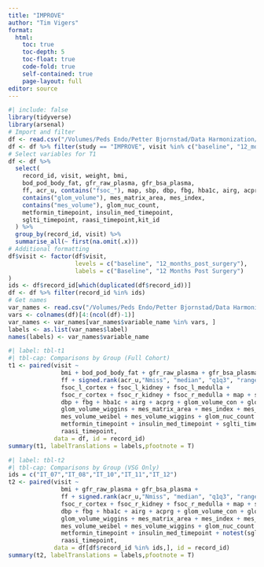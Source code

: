 ```yaml
---
title: "IMPROVE"
author: "Tim Vigers"
format:
  html:
    toc: true
    toc-depth: 5
    toc-float: true
    code-fold: true
    self-contained: true
    page-layout: full
editor: source
---
```


```r
#| include: false
library(tidyverse)
library(arsenal)
# Import and filter
df <- read.csv("/Volumes/Peds Endo/Petter Bjornstad/Data Harmonization/Data Clean/harmonized_dataset.csv", na.strings = "")
df <- df %>% filter(study == "IMPROVE", visit %in% c("baseline", "12_months_post_surgery"))
# Select variables for T1
df <- df %>%
  select(
    record_id, visit, weight, bmi,
    bod_pod_body_fat, gfr_raw_plasma, gfr_bsa_plasma,
    ff, acr_u, contains("fsoc_"), map, sbp, dbp, fbg, hba1c, airg, acprg,
    contains("glom_volume"), mes_matrix_area, mes_index,
    contains("mes_volume"), glom_nuc_count,
    metformin_timepoint, insulin_med_timepoint,
    sglti_timepoint, raasi_timepoint,kit_id
  ) %>%
  group_by(record_id, visit) %>%
  summarise_all(~ first(na.omit(.x)))
# Additional formatting
df$visit <- factor(df$visit,
                   levels = c("baseline", "12_months_post_surgery"),
                   labels = c("Baseline", "12 Months Post Surgery")
)
ids <- df$record_id[which(duplicated(df$record_id))]
df <- df %>% filter(record_id %in% ids)
# Get names
var_names <- read.csv("/Volumes/Peds Endo/Petter Bjornstad/Data Harmonization/data_dictionary_master.csv", na.strings = "")
vars <- colnames(df)[4:(ncol(df)-1)]
var_names <- var_names[var_names$variable_name %in% vars, ]
labels <- as.list(var_names$label)
names(labels) <- var_names$variable_name
```

```r
#| label: tbl-t1
#| tbl-cap: Comparisons by Group (Full Cohort)
t1 <- paired(visit ~ 
               bmi + bod_pod_body_fat + gfr_raw_plasma + gfr_bsa_plasma + 
               ff + signed.rank(acr_u,"Nmiss", "median", "q1q3", "range") + 
               fsoc_l_cortex + fsoc_l_kidney + fsoc_l_medulla + 
               fsoc_r_cortex + fsoc_r_kidney + fsoc_r_medulla + map + sbp + 
               dbp + fbg + hba1c + airg + acprg + glom_volume_con + glom_volume_weibel + 
               glom_volume_wiggins + mes_matrix_area + mes_index + mes_volume_con + 
               mes_volume_weibel + mes_volume_wiggins + glom_nuc_count + 
               metformin_timepoint + insulin_med_timepoint + sglti_timepoint + 
               raasi_timepoint, 
             data = df, id = record_id)
summary(t1, labelTranslations = labels,pfootnote = T)
```

```r
#| label: tbl-t2
#| tbl-cap: Comparisons by Group (VSG Only)
ids = c("IT_07","IT_08","IT_10","IT_11","IT_12")
t2 <- paired(visit ~ 
               bmi + gfr_raw_plasma + gfr_bsa_plasma + 
               ff + signed.rank(acr_u,"Nmiss", "median", "q1q3", "range") + 
               fsoc_r_cortex + fsoc_r_kidney + fsoc_r_medulla + map + sbp + 
               dbp + fbg + hba1c + airg + acprg + glom_volume_con + glom_volume_weibel + 
               glom_volume_wiggins + mes_matrix_area + mes_index + mes_volume_con + 
               mes_volume_weibel + mes_volume_wiggins + glom_nuc_count + 
               metformin_timepoint + insulin_med_timepoint + notest(sglti_timepoint) + 
               raasi_timepoint, 
             data = df[df$record_id %in% ids,], id = record_id)
summary(t2, labelTranslations = labels,pfootnote = T)
```
